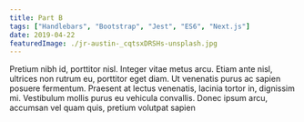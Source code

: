 ```yaml
---
title: Part B
tags: ["Handlebars", "Bootstrap", "Jest", "ES6", "Next.js"]
date: 2019-04-22
featuredImage: ./jr-austin-_cqtsxDRSHs-unsplash.jpg
---
```


Pretium nibh id, porttitor nisl. Integer vitae metus arcu. Etiam ante nisl, ultrices non rutrum eu, porttitor eget diam. Ut venenatis purus ac sapien posuere fermentum. Praesent at lectus venenatis, lacinia tortor in, dignissim mi. Vestibulum mollis purus eu vehicula convallis. Donec ipsum arcu, accumsan vel quam quis, pretium volutpat sapien

